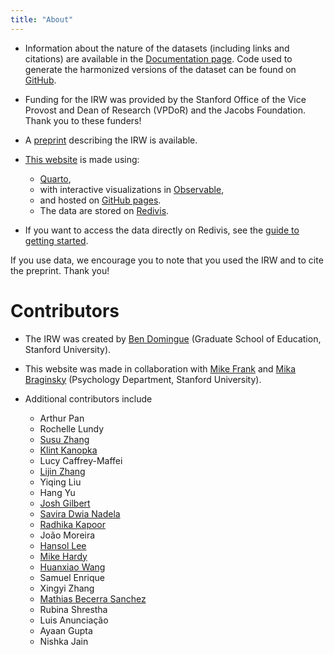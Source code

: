 ```yaml
---
title: "About"
---
```


* Information about the nature of the datasets (including links and citations) are available in the [Documentation page](docs.qmd). Code used to generate the harmonized versions of the dataset can be found on [GitHub](https://github.com/ben-domingue/irw).

* Funding for the IRW was provided by the Stanford Office of the Vice Provost and Dean of Research (VPDoR) and the Jacobs Foundation. Thank you to these funders!

* A [preprint](https://osf.io/preprints/psyarxiv/7bd54/) describing the IRW is available.

* [This website](https://github.com/langcog/irw_site) is made using:
  + [Quarto](https://quarto.org/),
  + with interactive visualizations in [Observable](https://observablehq.com/),
  + and hosted on [GitHub pages](https://docs.github.com/en/pages/getting-started-with-github-pages/about-github-pages).
  + The data are stored on [Redivis](https://redivis.com/).

* If you want to access the data directly on Redivis, see the [guide to getting started](https://docs.redivis.com/guides/getting-started).


If you use data, we encourage you to note that you used the IRW and to cite the preprint. Thank you!

# Contributors

* The IRW was created by [Ben Domingue](https://profiles.stanford.edu/benjamin-domingue) (Graduate School of Education, Stanford University). 


* This website was made in collaboration with [Mike Frank](http://web.stanford.edu/~mcfrank/) and [Mika Braginsky](https://mikabr.io/) (Psychology Department, Stanford University).


* Additional contributors include 

  + Arthur Pan
  + Rochelle Lundy
  + [Susu Zhang](https://psychology.illinois.edu/directory/profile/szhan105)
  + [Klint Kanopka](https://klintkanopka.com)
  + Lucy Caffrey-Maffei
  + [Lijin Zhang](https://lijinzhang.com/)
  + Yiqing Liu
  + Hang Yu
  + [Josh Gilbert](https://scholar.google.com/citations?user=OCdG4IgAAAAJ&hl=en)
  + [Savira Dwia Nadela](https://www.linkedin.com/in/saviranadela/)
  + [Radhika Kapoor](https://scholar.google.com/citations?user=rpM1LoEAAAAJ&hl=en&oi=ao)
  + João Moreira
  + [Hansol Lee](https://scholar.google.com/citations?user=vmcet8AAAAAJ&hl=en)
  + [Mike Hardy](https://www.linkedin.com/in/michael-hardy-education/)
  + [Huanxiao Wang](https://whxiao210.github.io/)
  + Samuel Enrique
  + Xingyi Zhang
  + [Mathias Becerra Sanchez](https://www.linkedin.com/in/mathbecsan/)
  + Rubina Shrestha
  + Luis Anunciação
  + Ayaan Gupta
  + Nishka Jain
